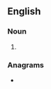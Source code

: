 ==English==

===Noun===
{{head|en|noun form}}

# {{plural of|en|carpal}}

===Anagrams===
* {{anagrams|en|a=aaclprs|rapscal|scalpra}}